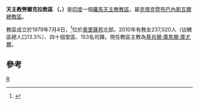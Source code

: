{{Infobox Roman Catholic diocese
|Roman Catholic Diocese of = 天主教勞爾克拉教區
|Latin name of diocese = Dioecesis Rurkelaënsis

|image =
|caption =
|location = [[印度|印度]]
|territory = [[奧里薩邦|奧里薩邦]]北部[[松達加爾縣|松達加爾縣]]
|population = 237,020

|rite = 拉丁禮
|patron =
|province = 克塔克暨布巴內斯瓦爾
|established = 1979年
|cathedral = 耶穌聖心主教座堂
|co-cathedral =
|leadership = 主教
|website =
|教宗 =
|metropolitan =
|ordinary = 基肖爾‧庫馬爾‧庫尤爾
|coadjutor bishop =
|auxiliary =
}}
'''天主教勞爾克拉教區 （{{lang-la|Dioecesis Rurkelaënsis}}、{{lang-en|Diocese of Rourkela}}）'''是[[印度|印度]]一個[[羅馬天主教|羅馬天主教]][[教區|教區]]，屬[[天主教克塔克暨布巴內斯瓦爾總教區|克塔克暨布巴內斯瓦爾總教區]]。

教區成立於1979年7月4日，<ref>{{Cite web |url=http://www.vatican.va/holy_father/john_paul_ii/apost_constitutions/documents/hf_jp-ii_apc_19790704_rurkelaensis_lt.html |title=升為教區的宗座憲令 |access-date=2013-12-11 |archive-date=2014-05-16 |archive-url=https://web.archive.org/web/20140516233434/http://www.vatican.va/holy_father/john_paul_ii/apost_constitutions/documents/hf_jp-ii_apc_19790704_rurkelaensis_lt.html |dead-url=no }}</ref>位於[[奧里薩邦|奧里薩邦]]北部。2010年有教友237,020人（佔轄區總人口13.3%）、四十個堂區、153名司鐸。現任教區主教為[[基肖爾‧庫馬爾‧庫尤爾|基肖爾‧庫馬爾‧庫尤爾]]。

==參考==
{{reflist}}

{{印度天主教拉丁禮教區}}
[[Category:印度天主教教區|R]]